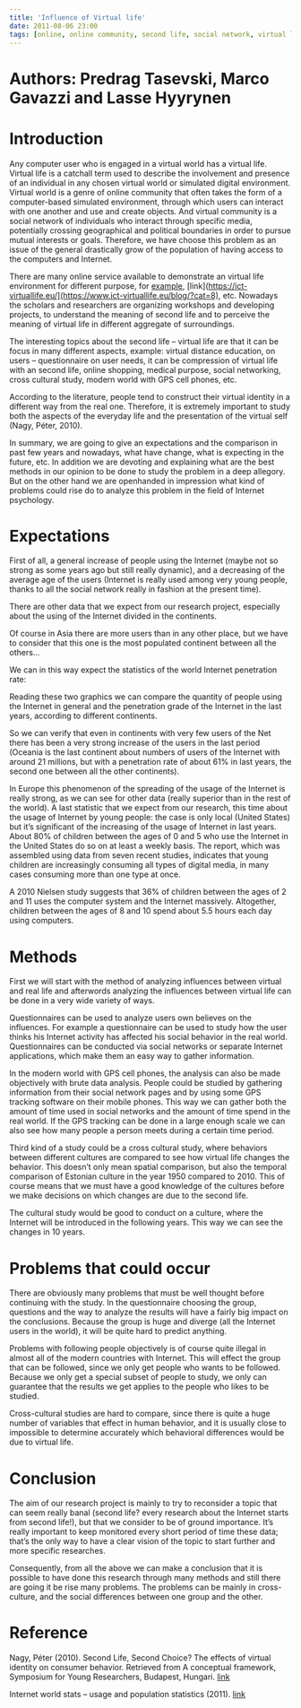 ```yaml
---
title: 'Influence of Virtual life'
date: 2011-08-06 23:00
tags: [online, online community, second life, social network, virtual life]
---
```


# Authors: Predrag Tasevski, Marco Gavazzi and Lasse Hyyrynen

# Introduction

Any computer user who is engaged in a virtual world has a virtual life.
Virtual life is a catchall term used to describe the involvement and
presence of an individual in any chosen virtual world or simulated
digital environment. Virtual world is a genre of online community that
often takes the form of a computer-based simulated environment, through
which users can interact with one another and use and create objects.
And virtual community is a social network of individuals who interact
through specific media, potentially crossing geographical and political
boundaries in order to pursue mutual interests or goals. Therefore, we
have choose this problem as an issue of the general drastically grow of
the population of having access to the computers and Internet.

There are many online service available to demonstrate an virtual life
environment for different purpose, for [example](https://secondlife.com/), [link](https://ict-virtuallife.eu/](https://www.ict-virtuallife.eu/blog/?cat=8),
etc. Nowadays the scholars and researchers are organizing workshops and
developing projects, to understand the meaning of second life and to
perceive the meaning of virtual life in different aggregate of
surroundings.

The interesting topics about the second life – virtual life are that it
can be focus in many different aspects, example: virtual distance
education, on users – questionnaire on user needs, it can be compression
of virtual life with an second life, online shopping, medical purpose,
social networking, cross cultural study, modern world with GPS cell
phones, etc.

According to the literature, people tend to construct their virtual
identity in a different way from the real one. Therefore, it is
extremely important to study both the aspects of the everyday life and
the presentation of the virtual self (Nagy, Péter, 2010).

In summary, we are going to give an expectations and the comparison in
past few years and nowadays, what have change, what is expecting in the
future, etc. In addition we are devoting and explaining what are the
best methods in our opinion to be done to study the problem in a deep
allegory. But on the other hand we are openhanded in impression what
kind of problems could rise do to analyze this problem in the field of
Internet psychology.

# Expectations

First of all, a general increase of people using the Internet (maybe not
so strong as some years ago but still really dynamic), and a decreasing
of the average age of the users (Internet is really used among very
young people, thanks to all the social network really in fashion at the
present time).

There are other data that we expect from our research project,
especially about the using of the Internet divided in the continents.

Of course in Asia there are more users than in any other place, but we
have to consider that this one is the most populated continent between
all the others…

We can in this way expect the statistics of the world Internet
penetration rate:

Reading these two graphics we can compare the quantity of people using
the Internet in general and the penetration grade of the Internet in the
last years, according to different continents.

So we can verify that even in continents with very few users of the Net
there has been a very strong increase of the users in the last period
(Oceania is the last continent about numbers of users of the Internet
with around 21 millions, but with a penetration rate of about 61% in
last years, the second one between all the other continents).

In Europe this phenomenon of the spreading of the usage of the Internet
is really strong, as we can see for other data (really superior than in
the rest of the world). A last statistic that we expect from our
research, this time about the usage of Internet by young people: the
case is only local (United States) but it’s significant of the
increasing of the usage of Internet in last years. About 80% of children
between the ages of 0 and 5 who use the Internet in the United States do
so on at least a weekly basis. The report, which was assembled using
data from seven recent studies, indicates that young children are
increasingly consuming all types of digital media, in many cases
consuming more than one type at once.

A 2010 Nielsen study suggests that 36% of children between the ages of 2
and 11 uses the computer system and the Internet massively. Altogether,
children between the ages of 8 and 10 spend about 5.5 hours each day
using computers.

# Methods

First we will start with the method of analyzing influences between
virtual and real life and afterwords analyzing the influences between
virtual life can be done in a very wide variety of ways.

Questionnaires can be used to analyze users own believes on the
influences. For example a questionnaire can be used to study how the
user thinks his Internet activity has affected his social behavior in
the real world. Questionnaires can be conducted via social networks or
separate Internet applications, which make them an easy way to gather
information.

In the modern world with GPS cell phones, the analysis can also be made
objectively with brute data analysis. People could be studied by
gathering information from their social network pages and by using some
GPS tracking software on their mobile phones. This way we can gather
both the amount of time used in social networks and the amount of time
spend in the real world. If the GPS tracking can be done in a large
enough scale we can also see how many people a person meets during a
certain time period.

Third kind of a study could be a cross cultural study, where behaviors
between different cultures are compared to see how virtual life changes
the behavior. This doesn’t only mean spatial comparison, but also the
temporal comparison of Estonian culture in the year 1950 compared to 2010. This of course means that we must have a good knowledge of the
cultures before we make decisions on which changes are due to the second
life.

The cultural study would be good to conduct on a culture, where the
Internet will be introduced in the following years. This way we can see
the changes in 10 years.

# Problems that could occur

There are obviously many problems that must be well thought before
continuing with the study. In the questionnaire choosing the group,
questions and the way to analyze the results will have a fairly big
impact on the conclusions. Because the group is huge and diverge (all
the Internet users in the world), it will be quite hard to predict
anything.

Problems with following people objectively is of course quite illegal in
almost all of the modern countries with Internet. This will effect the
group that can be followed, since we only get people who wants to be
followed. Because we only get a special subset of people to study, we
only can guarantee that the results we get applies to the people who
likes to be studied.

Cross-cultural studies are hard to compare, since there is quite a huge
number of variables that effect in human behavior, and it is usually
close to impossible to determine accurately which behavioral differences
would be due to virtual life.

# Conclusion

The aim of our research project is mainly to try to reconsider a topic
that can seem really banal (second life? every research about the
Internet starts from second life!), but that we consider to be of ground
importance. It’s really important to keep monitored every short period
of time these data; that’s the only way to have a clear vision of the
topic to start further and more specific researches.

Consequently, from all the above we can make a conclusion that it is
possible to have done this research through many methods and still there
are going it be rise many problems. The problems can be mainly in
cross-culture, and the social differences between one group and the
other.

# Reference

Nagy, Péter (2010). Second Life, Second Choice? The effects of virtual
identity on consumer behavior. Retrieved from A conceptual framework,
Symposium for Young Researchers, Budapest, Hungari. [link](https://kgk.uni-obuda.hu/fikusz)

Internet world stats – usage and population statistics (2011). [link](https://www.internetworldstats.com/)
